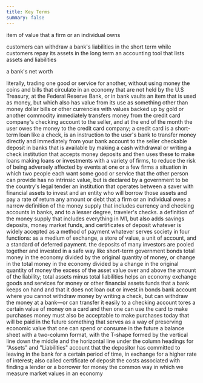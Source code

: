 ```yaml
---
title: Key Terms
summary: false
---
```


<Keyterm label="asset">item of value that a firm or an individual owns</Keyterm>

<Keyterm label="asset-liability time mismatch">
  customers can withdraw a bank's liabilities in the short term while customers
  repay its assets in the long term
</Keyterm>

<Keyterm label="balance sheet">
  an accounting tool that lists assets and liabilities
</Keyterm>

<Keyterm label="bank capitat">a bank's net worth</Keyterm>

<Keyterm label="barter">
  literally, trading one good or service for another, without using money
</Keyterm>

<Keyterm label="coins and currency in circulation">
  the coins and bills that circulate in an economy that are not held by the U.S
  Treasury, at the Federal Reserve Bank, or in bank vaults
</Keyterm>

<Keyterm label="commodity money">
  an item that is used as money, but which also has value from its use as
  something other than money
</Keyterm>

<Keyterm label="commodity-backed currencies">
  dollar bills or other currencies with values backed up by gold or another
  commodity
</Keyterm>

<Keyterm label="credit card">
  immediately transfers money from the credit card company's checking account to
  the seller, and at the end of the month the user owes the money to the credit
  card company; a credit card is a short-term loan
</Keyterm>

<Keyterm label="debit card">
  like a check, is an instruction to the user's bank to transfer money directly
  and immediately from your bank account to the seller
</Keyterm>

<Keyterm label="demand deposit">
  checkable deposit in banks that is available by making a cash withdrawal or
  writing a check
</Keyterm>

<Keyterm label="depository institution">
  institution that accepts money deposits and then uses these to make loans
</Keyterm>

<Keyterm label="diversify">
  making loans or investments with a variety of firms, to reduce the risk of
  being adversely affected by events at one or a few firms
</Keyterm>

<Keyterm label="double coincidence of wants">
  a situation in which two people each want some good or service that the other
  person can provide
</Keyterm>

<Keyterm label="fiat money">
  has no intrinsic value, but is declared by a government to be the country's
  legal tender
</Keyterm>

<Keyterm label="financial intermediary">
  an institution that operates between a saver with financial assets to invest
  and an entity who will borrow those assets and pay a rate of return
</Keyterm>

<Keyterm label="liability">
  any amount or debt that a firm or an individual owes
</Keyterm>

<Keyterm label="M1 money supply">
  a narrow definition of the money supply that includes currency and checking
  accounts in banks, and to a lesser degree, traveler's checks.
</Keyterm>

<Keyterm label="M2 money supply">
  a definition of the money supply that includes everything in M1, but also adds
  savings deposits, money market funds, and certificates of deposit
</Keyterm>

<Keyterm label="medium of exchange">
  whatever is widely accepted as a method of payment
</Keyterm>

<Keyterm label="money">
  whatever serves society in four functions: as a medium of exchange, a store of
  value, a unit of account, and a standard of deferred payment.
</Keyterm>

<Keyterm label="money market fund">
  the deposits of many investors are pooled together and invested in a safe way
  like short-term government bonds
</Keyterm>

<Keyterm label="money multiplier formula">
  total money in the economy divided by the original quantity of money, or
  change in the total money in the economy divided by a change in the original
  quantity of money
</Keyterm>

<Keyterm label="net worth">
  the excess of the asset value over and above the amount of the liability;
  total assets minus total liabilities
</Keyterm>

<Keyterm label="payment system">
  helps an economy exchange goods and services for money or other financial
  assets
</Keyterm>

<Keyterm label="reserves">
  funds that a bank keeps on hand and that it does not loan out or invest in
  bonds
</Keyterm>

<Keyterm label="savings deposit">
  bank account where you cannot withdraw money by writing a check, but can
  withdraw the money at a bank—or can transfer it easily to a checking account
</Keyterm>

<Keyterm label="smart card">
  tores a certain value of money on a card and then one can use the card to make
  purchases
</Keyterm>

<Keyterm label="standard of deferred payment">
  money must also be acceptable to make purchases today that will be paid in the
  future
</Keyterm>

<Keyterm label="store of value">
  something that serves as a way of preserving economic value that one can spend
  or consume in the future
</Keyterm>

<Keyterm label="T-account">
  a balance sheet with a two-column format, with the T-shape formed by the
  vertical line down the middle and the horizontal line under the column
  headings for “Assets” and "Liabilities"
</Keyterm>

<Keyterm label="time deposit">
  account that the depositor has committed to leaving in the bank for a certain
  period of time, in exchange for a higher rate of interest; also called
  certificate of deposit
</Keyterm>

<Keyterm label="transaction costs">
  the costs associated with finding a lender or a borrower for money
</Keyterm>

<Keyterm label="unit of account">
  the common way in which we measure market values in an economy
</Keyterm>
